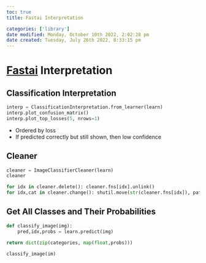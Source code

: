 ```yaml
---
toc: true
title: Fastai Interpretation

categories: ['library']
date modified: Monday, October 10th 2022, 2:02:28 pm
date created: Tuesday, July 26th 2022, 8:33:15 pm
---
```


# [Fastai](fastai.qmd) Interpretation

## Classification Interpretation
```python
interp = ClassificationInterpretation.from_learner(learn)
interp.plot_confusion_matrix()
interp.plot_top_losses(5, nrows=1)
```

- Ordered by loss
- If predicted correctly but still shown, then low confidence

## Cleaner
```python
cleaner = ImageClassifierCleaner(learn)
cleaner

for idx in cleaner.delete(): cleaner.fns[idx].unlink()
for idx,cat in cleaner.change(): shutil.move(str(cleaner.fns[idx]), path/cat)
```

## Get All Classes and Their Probabilities
```python
def classify_image(img):
	pred,idx,probs = learn.predict(img)

return dict(zip(categories, map(float,probs)))

classify_image(im)
```



